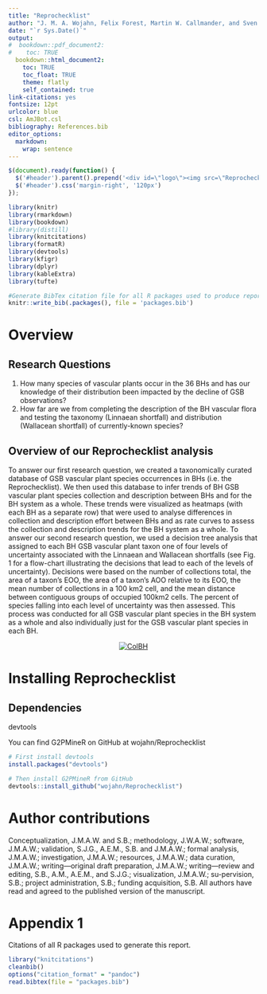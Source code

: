 ```yaml
---
title: "Reprochecklist"
author: "J. M. A. Wojahn, Felix Forest, Martin W. Callmander, and Sven Buerki"
date: "`r Sys.Date()`"
output:
#  bookdown::pdf_document2:
#    toc: TRUE
  bookdown::html_document2: 
    toc: TRUE
    toc_float: TRUE
    theme: flatly
    self_contained: true
link-citations: yes
fontsize: 12pt
urlcolor: blue
csl: AmJBot.csl
bibliography: References.bib
editor_options: 
  markdown: 
    wrap: sentence
---
```


```js
$(document).ready(function() {
  $('#header').parent().prepend('<div id=\"logo\"><img src=\"ReprochecklistLogo.jpg\" style=\"position:absolute; top:0; right:0; padding:10px; height:200px\"></div>');
  $('#header').css('margin-right', '120px')
});
```

```r
library(knitr)
library(rmarkdown)
library(bookdown)
#library(distill)
library(knitcitations)
library(formatR)
library(devtools)
library(kfigr)
library(dplyr)
library(kableExtra)
library(tufte)

#Generate BibTex citation file for all R packages used to produce report
knitr::write_bib(.packages(), file = 'packages.bib')
```

# Overview

## Research Questions

1.    How many species of vascular plants occur in the 36 BHs and has our knowledge of their distribution been impacted by the decline of GSB observations?
2.    How far are we from completing the description of the BH vascular flora and testing the taxonomy (Linnaean shortfall) and distribution (Wallacean shortfall) of currently-known species? 	

## Overview of our Reprochecklist analysis

To answer our first research question, we created a taxonomically curated database of GSB vascular plant species occurrences in BHs (i.e. the Reprochecklist). We then used this database to infer trends of BH GSB vascular plant species collection and description between BHs and for the BH system as a whole. These trends were visualized as heatmaps (with each BH as a separate row) that were used to analyse differences in collection and description effort between BHs and as rate curves to assess the collection and description trends for the BH system as a whole.
	To answer our second research question, we used a decision tree analysis that assigned to each BH GSB vascular plant taxon one of four levels of uncertainty associated with the Linnaean and Wallacean shortfalls (see Fig. 1 for a flow-chart illustrating the decisions that lead to each of the levels of uncertainty). Decisions were based on the number of collections total, the area of a taxon’s EOO, the area of a taxon’s AOO relative to its EOO, the mean number of collections in a 100 km2 cell, and the mean distance between contiguous groups of occupied 100km2 cells. The percent of species falling into each level of uncertainty was then assessed. This process was conducted for all GSB vascular plant species in the BH system as a whole and also individually just for the GSB vascular plant species in each BH.

<center>
[![ColBH](./Flowchart.png "ColBH")]()
</center>

# Installing Reprochecklist

## Dependencies

devtools

You can find G2PMineR on GitHub at wojahn/Reprochecklist

```r
# First install devtools
install.packages("devtools")

# Then install G2PMineR from GitHub
devtools::install_github("wojahn/Reprochecklist")
```

# Author contributions

Conceptualization, J.M.A.W. and S.B.; methodology, J.W.A.W.; software, J.M.A.W.; validation, S.J.G., A.E.M., S.B. and J.M.A.W.; formal analysis, J.M.A.W.; investigation, J.M.A.W.; resources, J.M.A.W.; data curation, J.M.A.W.; writing—original draft preparation, J.M.A.W.; writing—review and editing, S.B., A.M., A.E.M., and S.J.G.; visualization, J.M.A.W.; su-pervision, S.B.; project administration, S.B.; funding acquisition, S.B. All authors have read and agreed to the published version of the manuscript.



<div id="refs"></div>

# Appendix 1 {.appendix}

Citations of all R packages used to generate this report. 

```r
library("knitcitations")
cleanbib()
options("citation_format" = "pandoc")
read.bibtex(file = "packages.bib")
``` 
